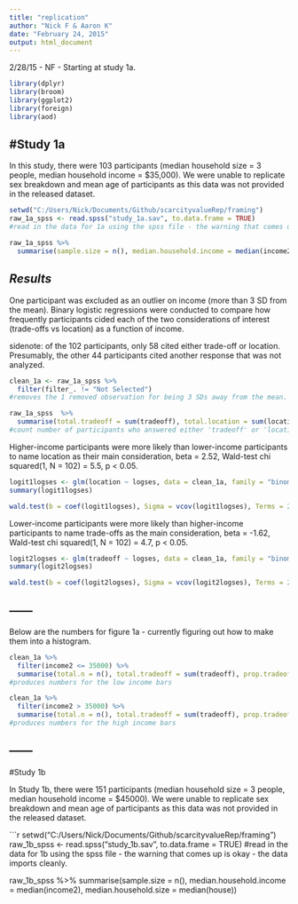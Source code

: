 ```yaml
---
title: "replication"
author: "Nick F & Aaron K"
date: "February 24, 2015"
output: html_document
---
```


2/28/15 - NF - Starting at study 1a.


```r
library(dplyr)
library(broom)
library(ggplot2)
library(foreign)
library(aod)

```

#Study 1a
-----
In this study, there were 103 participants (median household size = 3 people, median household income = $35,000).  We were unable to replicate sex breakdown and mean age of participants as this data was not provided in the released dataset.

```r

setwd("C:/Users/Nick/Documents/Github/scarcityvalueRep/framing")
raw_1a_spss <- read.spss("study_1a.sav", to.data.frame = TRUE)
#read in the data for 1a using the spss file - the warning that comes up is okay - the data imports cleanly.

raw_1a_spss %>%
  summarise(sample.size = n(), median.household.income = median(income2), median.household.size = median(house))
```

***Results***
-----
One participant was excluded as an outlier on income (more than 3 SD from the mean).  Binary logistic regressions were conducted to compare how frequently participants cided each of the two considerations of interest (trade-offs vs location) as a function of income.


sidenote: of the 102 participants, only 58 cited either trade-off or location.  Presumably, the other 44 participants cited another response that was not analyzed.



```r
clean_1a <- raw_1a_spss %>%
  filter(filter_. != "Not Selected")
#removes the 1 removed observation for being 3 SDs away from the mean.

raw_1a_spss  %>%
  summarise(total.tradeoff = sum(tradeoff), total.location = sum(location))
#count number of participants who answered either 'tradeoff' or 'location' for the 1a prompt.
```

Higher-income participants were more likely than lower-income participants to name location as their main consideration, beta = 2.52, Wald-test chi squared(1, N = 102) = 5.5, p < 0.05.

```r

logit1logses <- glm(location ~ logses, data = clean_1a, family = "binomial")
summary(logit1logses)

wald.test(b = coef(logit1logses), Sigma = vcov(logit1logses), Terms = 2)

```

Lower-income participants were more likely than higher-income participants to name trade-offs as the main consideration, beta = -1.62, Wald-test chi squared(1, N = 102) = 4.7, p < 0.05.

```r
logit2logses <- glm(tradeoff ~ logses, data = clean_1a, family = "binomial")
summary(logit2logses)

wald.test(b = coef(logit2logses), Sigma = vcov(logit2logses), Terms = 2)
```
------
------
Below are the numbers for figure 1a - currently figuring out how to make them into a histogram.
```r
clean_1a %>%
  filter(income2 <= 35000) %>%
  summarise(total.n = n(), total.tradeoff = sum(tradeoff), prop.tradeoff = sum(tradeoff)/n(), total.location = sum(location), prop.location = sum(location)/n())
#produces numbers for the low income bars

clean_1a %>%
  filter(income2 > 35000) %>%
  summarise(total.n = n(), total.tradeoff = sum(tradeoff), prop.tradeoff = sum(tradeoff)/n(), total.location = sum(location), prop.location = sum(location)/n())
#produces numbers for the high income bars

```
------
------
#Study 1b

In Study 1b, there were 151 participants (median household size = 3 people, median household income = $45000). We were unable to replicate sex breakdown and mean age of participants as this data was not provided in the released dataset.

```r

setwd("C:/Users/Nick/Documents/Github/scarcityvalueRep/framing")
raw_1b_spss <- read.spss("study_1b.sav", to.data.frame = TRUE)
#read in the data for 1b using the spss file - the warning that comes up is okay - the data imports cleanly.

raw_1b_spss %>%
  summarise(sample.size = n(), median.household.income = median(income2), median.household.size = median(house))